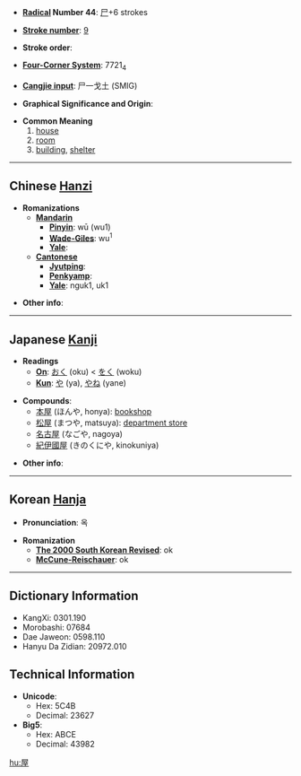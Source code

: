 * '''[[Wiktionary:Chinese radical index| Radical]] Number 44''': [[Wiktionary:Chinese radical index 尸|尸]]+6 strokes

* '''[[Wiktionary:Chinese total strokes index|Stroke number]]''': [[Wiktionary:Chinese total strokes index 9|9]]

* '''Stroke order''': 

* '''[[Wiktionary:Chinese four corner index|Four-Corner System]]''': 7721<sub>4</sub>

* '''[[Wiktionary:Chinese Cangjie index|Cangjie input]]''': 尸一戈土 (SMIG)

* '''Graphical Significance and Origin''': 

* '''Common Meaning'''
*#[[house]]
*# [[room]]
*# [[building]], [[shelter]]

----

== Chinese [[Hanzi]] ==

* '''Romanizations'''
** '''[[Mandarin]]'''
*** '''[[Pinyin]]''': wū (wu1)
*** '''[[Wade-Giles]]''': wu<sup>1</sup>
*** '''[[Yale]]''': 
** '''[[Cantonese]]'''
*** '''[[Jyutping]]''':
*** '''[[Penkyamp]]''': 
*** '''[[Yale]]''': nguk1, uk1

* '''Other info''': 

----

== Japanese [[Kanji]] ==

* '''Readings'''
** '''[[On]]''': [[おく]] (oku)  <  [[をく]] (woku)
** '''[[Kun]]''': [[や]] (ya), [[やね]] (yane)

* '''Compounds''':
** [[本屋]] (ほんや, honya): [[bookshop]]
** [[松屋]] (まつや, matsuya): [[department store]]
** [[名古屋]] (なごや, nagoya)
** [[紀伊國屋]] (きのくにや, kinokuniya)

* '''Other info''':  

----

== Korean [[Hanja]] ==

* '''Pronunciation''': 옥

* '''Romanization'''
** '''[[The 2000 South Korean Revised Romanization|The 2000 South Korean Revised]]''': ok
** '''[[McCune-Reischauer]]''': ok

----

== Dictionary Information ==

* KangXi: 0301.190
* Morobashi: 07684
* Dae Jaweon: 0598.110
* Hanyu Da Zidian: 20972.010

== Technical Information ==

* '''Unicode''':
** Hex: 5C4B
** Decimal: 23627
* '''Big5''':
** Hex: ABCE
** Decimal: 43982

[[hu:屋]]